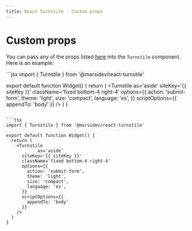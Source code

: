 ```yaml
---
title: React Turnstile - Custom props
---
```


# Custom props

You can pass any of the props listed [here](/props) into the `Turnstile` component. Here is an example:

<CodeGroup>
  ```jsx
  import { Turnstile } from '@marsidev/react-turnstile'

  export default function Widget() {
    return (
      <Turnstile
        as='aside'
        siteKey='{{ siteKey }}'
        className='fixed bottom-4 right-4'
        options={{
          action: 'submit-form',
          theme: 'light',
          size: 'compact',
          language: 'es',
        }}
        scriptOptions={{
          appendTo: 'body'
        }}
      />
    )
  }
  ```

  ```tsx
  import { Turnstile } from '@marsidev/react-turnstile'

  export default function Widget() {
    return (
      <Turnstile
			  as='aside'
        siteKey='{{ siteKey }}'
        className='fixed bottom-4 right-4'
        options={{
          action: 'submit-form',
          theme: 'light',
          size: 'compact',
          language: 'es',
        }}
        scriptOptions={{
          appendTo: 'body'
        }}
      />
    )
  }
  ```
</CodeGroup>
